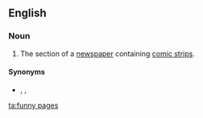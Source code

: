 ==English==
{{wikipedia|dab=funnies}}

===Noun===
{{head|en|noun|head=[[funny]] [[pages]]}}

# {{label|en|pluralonly|comics}} The section of a [[newspaper]] containing [[comic strip]]s.

====Synonyms====
* {{sense|comic strip section of a newspaper}} {{l|en|comics}}, {{l|en|funny papers}}, {{l|en|funnies}}

[[ta:funny pages]]